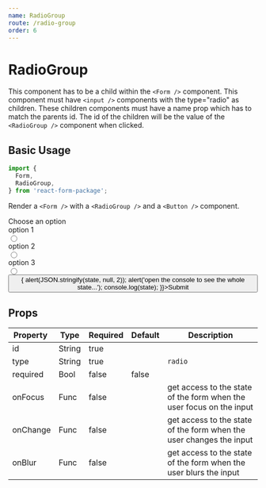 ```yaml
---
name: RadioGroup
route: /radio-group
order: 6
---
```



# RadioGroup

This component has to be a child within the `<Form />` component. This component must have `<input />` components with the type="radio" as children. These children components must have a name prop which has to match the parents id. The id of the children will be the value of the `<RadioGroup />` component when clicked.

## Basic Usage

```jsx
import {
  Form,
  RadioGroup,
} from 'react-form-package';
```

Render a `<Form />` with a `<RadioGroup />` and a `<Button />` component.

<Playground>
  <Form>
    <div>
      <div>
        Choose an option
      </div>
      <RadioGroup type="radio" id="option">
        <div>
          <div>
            option 1
          </div>
          <input type="radio" name="option" id="option1" />
        </div>
        <div>
          <div>
            option 2
          </div>
          <input type="radio" name="option" id="option2" />
        </div>
        <div>
          <div>
            option 3
          </div>
          <input type="radio" name="option" id="option3" />
        </div>
      </RadioGroup>
      <div>
        <Button id="submit" type="submit" onClick={(state) => {
          alert(JSON.stringify(state, null, 2));
          alert('open the console to see the whole state...');
          console.log(state);
        }}>Submit</Button>
      </div>
    </div>
  </Form>
</Playground>

## Props

Property | Type | Required | Default | Description
---|---|---|---|---
id | String | true | | 
type | String | true | | `radio`
required | Bool | false | false |
onFocus | Func | false | | get access to the state of the form when the user focus on the input
onChange | Func | false | | get access to the state of the form when the user changes the input
onBlur | Func | false | | get access to the state of the form when the user blurs the input


